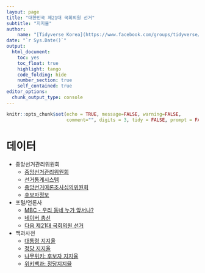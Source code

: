 ```yaml
---
layout: page
title: "대한민국 제21대 국회의원 선거"
subtitle: "지지율"
author:
    name: "[Tidyverse Korea](https://www.facebook.com/groups/tidyverse/)"
date: "`r Sys.Date()`"
output:
  html_document: 
    toc: yes
    toc_float: true
    highlight: tango
    code_folding: hide
    number_section: true
    self_contained: true
editor_options: 
  chunk_output_type: console
---
```


```r
knitr::opts_chunk$set(echo = TRUE, message=FALSE, warning=FALSE,
                      comment="", digits = 3, tidy = FALSE, prompt = FALSE, fig.align = 'center')

```

# 데이터 {#major-media}

- 중앙선거관리위원회 
    - [중앙선거관리위원회](https://www.nec.go.kr/vt/main.do)
    - [선거통계시스템](http://info.nec.go.kr/)
    - [중앙선거여론조사심의위원회](https://www.nesdc.go.kr/portal/main.do)
    - [후보자정보](http://info.nec.go.kr/main/showDocument.xhtml?electionId=0020200415&topMenuId=CP&secondMenuId=CPRI03)
- 포털/언론사    
    - [MBC - 우리 동네 누가 앞서나?](http://poll-mbc.co.kr/)
    - [네이버 총선](https://news.naver.com/main/election/nation2020/index.nhn)
    - [다음 제21대 국회의원 선거](https://election.daum.net/20200415/poll)
- 백과사전
    - [대통령 지지율](https://ko.wikipedia.org/wiki/대한민국의_대통령_지지율)
    - [정당 지지율](https://ko.wikipedia.org/wiki/대한민국의_정당_지지율)
    - [나무위키: 후보자 지지율](https://namu.wiki/w/제21대 국회의원 선거/여론조사)
    - [위키백과: 정당지지율](https://ko.wikipedia.org/wiki/대한민국_제21대_국회의원_선거_여론_조사)
    
    


